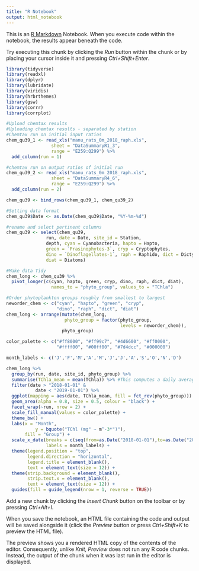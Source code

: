 ```yaml
---
title: "R Notebook"
output: html_notebook
---
```


This is an [R Markdown](http://rmarkdown.rstudio.com) Notebook. When you execute code within the notebook, the results appear beneath the code. 

Try executing this chunk by clicking the *Run* button within the chunk or by placing your cursor inside it and pressing *Ctrl+Shift+Enter*. 

```r
library(tidyverse)
library(readxl)
library(dplyr)
library(lubridate)
library(viridis)
library(hrbrthemes)
library(gsw)
library(corrr)
library(corrplot)
```


```r
#Upload chemtax results
#Uploading chemtax results - separated by station
#Chemtax run on initial input ratios
chem_qu39_1 <- read_xls("manu_rats_0m_2018_raph.xls",
                 sheet = "DataSummaryR1_3",
                 range = "E259:Q299") %>% 
  add_column(run = 1)

#chemtax run on output ratios of initial run 
chem_qu39_2 <- read_xls("manu_rats_0m_2018_raph.xls",
                 sheet = "DataSummaryR4_6",
                 range = "E259:Q299") %>% 
  add_column(run = 2)

chem_qu39 <- bind_rows(chem_qu39_1, chem_qu39_2)
```

```r
#Setting data format
chem_qu39$Date <- as.Date(chem_qu39$Date, "%Y-%m-%d")
```
```r
#rename and select pertinent columns
chem_qu39 <- select(chem_qu39,
               run, date = Date, site_id = Station,
               depth, cyan = Cyanobacteria, hapto = Hapto,
               green = `Prasinophytes-3`, cryp = Cryptophytes,
               dino = `Dinoflagellates-1`, raph = Raphido, dict = Dictyo,
               diat = Diatoms)
```

```r
#Make data Tidy
chem_long <- chem_qu39 %>% 
  pivot_longer(c(cyan, hapto, green, cryp, dino, raph, dict, diat),
                 names_to = "phyto_group", values_to = "TChla")
```

```r
#Order phytoplankton groups roughly from smallest to largest
neworder_chem <- c("cyan", "hapto", "green", "cryp",
                   "dino", "raph", "dict", "diat")
chem_long <- arrange(mutate(chem_long,
                      phyto_group = factor(phyto_group,
                                           levels = neworder_chem)),
                     phyto_group)
```

```r
color_palette <- c("#ff8000", "#ff99c7", "#4d6600", "#ff0000",
                   "#ffff00", "#00ff00", "#7d4dcc", "#000000")

month_labels <- c('J','F','M','A','M','J','J','A','S','O','N','D')

chem_long %>% 
  group_by(run, date, site_id, phyto_group) %>% 
  summarise(TChla_mean = mean(TChla)) %>% #This computes a daily average to deal with duplicates
  filter(date > "2018-01-01" &
           date < "2019-01-01") %>% 
  ggplot(mapping = aes(date, TChla_mean, fill = fct_rev(phyto_group))) +
  geom_area(alpha = 0.8, size = 0.5, colour = "black") +
  facet_wrap(~run, nrow = 2) +
  scale_fill_manual(values = color_palette) +
  theme_bw() +
  labs(x = "Month",
           y = bquote("TChl (mg" ~ m^-3*")"),
       fill = "Group") +
  scale_x_date(breaks = c(seq(from=as.Date("2018-01-01"),to=as.Date("2018-12-31"),by="month")),
               labels = month_labels) +
  theme(legend.position = "top",
        legend.direction = "horizontal",
        legend.title = element_blank(),
        text = element_text(size = 12)) +
  theme(strip.background = element_blank(),
        strip.text.x = element_blank(),
        text = element_text(size = 12)) +
  guides(fill = guide_legend(nrow = 1, reverse = TRUE)) 
```

Add a new chunk by clicking the *Insert Chunk* button on the toolbar or by pressing *Ctrl+Alt+I*.

When you save the notebook, an HTML file containing the code and output will be saved alongside it (click the *Preview* button or press *Ctrl+Shift+K* to preview the HTML file).

The preview shows you a rendered HTML copy of the contents of the editor. Consequently, unlike *Knit*, *Preview* does not run any R code chunks. Instead, the output of the chunk when it was last run in the editor is displayed.
